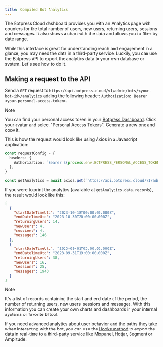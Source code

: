 ```yaml
---
title: Compiled Bot Analytics
---
```


The Botpress Cloud dashboard provides you with an Analytics page with counters for the total number of users, new users, returning users, sessions and messages. It also shows a chart with the data and allows you to filter by date range.

While this interface is great for understanding reach and engagement in a glance, you may need the data in a third-party service. Luckily, you can use the Botpress API to export the analytics data to your own database or system. Let's see how to do it.

## Making a request to the API

Send a `GET` request to `https://api.botpress.cloud/v1/admin/bots/<your-bot-id>/analytics` adding the following header: `Authorization: Bearer <your-personal-access-token>`.

<Note>
Note

You can find your personal access token in your [Botpress Dashboard](https://app.botpress.cloud/). Click your avatar and select "Personal Access Tokens". Generate a new one and copy it.
</Note>

This is how the request would look like using Axios in a Javascript application:

```ts
const requestConfig = {
  headers: {
    Authorization: `Bearer ${process.env.BOTPRESS_PERSONAL_ACCESS_TOKEN}`,
  },
}

const getAnalytics = await axios.get(`https://api.botpress.cloud/v1/admin/${botId}/analytics`, requestConfig)
```

If you were to print the analytics (available at `getAnalytics.data.records`), the result would look like this:

```json
[
  {
    "startDateTimeUtc": "2023-10-18T00:00:00.000Z",
    "endDateTimeUtc": "2023-10-30T20:00:00.000Z",
    "returningUsers": 14,
    "newUsers": 4,
    "sessions": 4,
    "messages": 146
  },
  {
    "startDateTimeUtc": "2023-09-01T03:00:00.000Z",
    "endDateTimeUtc": "2023-09-31T19:00:00.000Z",
    "returningUsers": 38,
    "newUsers": 16,
    "sessions": 25,
    "messages": 1943
  }
]
```

<Note>
Note

It's a list of records containing the start and end date of the period, the number of returning users, new users, sessions and messages. With this information you can create your own charts and dashboards in your internal systems or favorite BI tool.
</Note>

If you need advanced analytics about user behavior and the paths they take when interacting with the bot, you can use the [Hooks method](/learn/reference/hooks) to export the data in real-time to a third-party service like Mixpanel, Hotjar, Segment or Amplitude.
